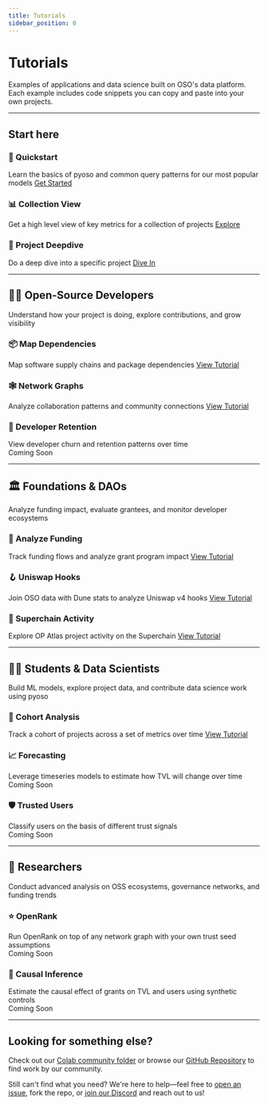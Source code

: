 ```yaml
---
title: Tutorials
sidebar_position: 0
---
```


# Tutorials

Examples of applications and data science built on OSO's data platform. Each example includes code snippets you can copy and paste into your own projects.

---

## Start here

<div className="row">
  <div className="col col--4">
    <Card shadow='md'>
      <CardHeader>
        <h3>🌱 Quickstart</h3>
      </CardHeader>
      <CardBody>
        Learn the basics of pyoso and common query patterns for our most popular models
      </CardBody>
      <CardFooter>
        <a href="./quickstart/" className="button button--primary button--block">Get Started</a>
      </CardFooter>
    </Card>
  </div>
  <div className="col col--4">
    <Card shadow='md'>
      <CardHeader>
        <h3>📊 Collection View</h3>
      </CardHeader>
      <CardBody>
        Get a high level view of key metrics for a collection of projects
      </CardBody>
      <CardFooter>
        <a href="./collection-view/" className="button button--primary button--block">Explore</a>
      </CardFooter>
    </Card>
  </div>
  <div className="col col--4">
    <Card shadow='md'>
      <CardHeader>
        <h3>🔬 Project Deepdive</h3>
      </CardHeader>
      <CardBody>
        Do a deep dive into a specific project
      </CardBody>
      <CardFooter>
        <a href="./project-deepdive/" className="button button--primary button--block">Dive In</a>
      </CardFooter>
    </Card>
  </div>
</div>

---

## 👨‍💻 Open-Source Developers

Understand how your project is doing, explore contributions, and grow visibility

<div className="row">
  <div className="col col--4">
    <Card shadow='md'>
      <CardHeader>
        <h3>📦 Map Dependencies</h3>
      </CardHeader>
      <CardBody>
        Map software supply chains and package dependencies
      </CardBody>
             <CardFooter>
         <a href="./dependencies/" className="button button--secondary button--block">View Tutorial</a>
       </CardFooter>
     </Card>
   </div>
   <div className="col col--4">
     <Card shadow='md'>
       <CardHeader>
         <h3>🕸️ Network Graphs</h3>
       </CardHeader>
       <CardBody>
         Analyze collaboration patterns and community connections
       </CardBody>
       <CardFooter>
         <a href="./network-graph/" className="button button--secondary button--block">View Tutorial</a>
      </CardFooter>
    </Card>
  </div>
  <div className="col col--4">
    <Card shadow='md' style={{opacity: 0.6}}>
      <CardHeader>
        <h3>🤝 Developer Retention</h3>
      </CardHeader>
      <CardBody>
        View developer churn and retention patterns over time
      </CardBody>
      <CardFooter>
        <div className="button button--secondary button--block" style={{pointerEvents: 'none'}}>Coming Soon</div>
      </CardFooter>
    </Card>
  </div>
</div>

---

## 🏛️ Foundations & DAOs

Analyze funding impact, evaluate grantees, and monitor developer ecosystems

<div className="row">
  <div className="col col--4">
    <Card shadow='md'>
      <CardHeader>
        <h3>💸 Analyze Funding</h3>
      </CardHeader>
      <CardBody>
        Track funding flows and analyze grant program impact
      </CardBody>
             <CardFooter>
         <a href="./funding-data/" className="button button--secondary button--block">View Tutorial</a>
       </CardFooter>
     </Card>
   </div>
   <div className="col col--4">
     <Card shadow='md'>
       <CardHeader>
         <h3>🪝 Uniswap Hooks</h3>
       </CardHeader>
       <CardBody>
         Join OSO data with Dune stats to analyze Uniswap v4 hooks
       </CardBody>
       <CardFooter>
         <a href="./uniswap-hooks/" className="button button--secondary button--block">View Tutorial</a>
      </CardFooter>
    </Card>
  </div>
  <div className="col col--4">
    <Card shadow='md'>
      <CardHeader>
        <h3>🔴 Superchain Activity</h3>
      </CardHeader>
      <CardBody>
        Explore OP Atlas project activity on the Superchain
      </CardBody>
      <CardFooter>
        <a href="./superchain-activity.md" className="button button--secondary button--block">View Tutorial</a>
      </CardFooter>
    </Card>
  </div>
</div>

---

## 🧑‍🎓 Students & Data Scientists

Build ML models, explore project data, and contribute data science work using pyoso

<div className="row">
  <div className="col col--4">
    <Card shadow='md'>
      <CardHeader>
        <h3>👥 Cohort Analysis</h3>
      </CardHeader>
      <CardBody>
        Track a cohort of projects across a set of metrics over time
      </CardBody>
      <CardFooter>
        <a href="./cohort-analysis/" className="button button--secondary button--block">View Tutorial</a>
      </CardFooter>
    </Card>
  </div>
  <div className="col col--4">
    <Card shadow='md' style={{opacity: 0.6}}>
      <CardHeader>
        <h3>📈 Forecasting</h3>
      </CardHeader>
      <CardBody>
        Leverage timeseries models to estimate how TVL will change over time
      </CardBody>
      <CardFooter>
        <div className="button button--secondary button--block" style={{pointerEvents: 'none'}}>Coming Soon</div>
      </CardFooter>
    </Card>
  </div>
  <div className="col col--4">
    <Card shadow='md' style={{opacity: 0.6}}>
      <CardHeader>
        <h3>🛡️ Trusted Users</h3>
      </CardHeader>
      <CardBody>
        Classify users on the basis of different trust signals
      </CardBody>
      <CardFooter>
        <div className="button button--secondary button--block" style={{pointerEvents: 'none'}}>Coming Soon</div>
      </CardFooter>
    </Card>
  </div>
</div>

---

## 🧠 Researchers

Conduct advanced analysis on OSS ecosystems, governance networks, and funding trends

<div className="row">
  <div className="col col--6">
    <Card shadow='md' style={{opacity: 0.6}}>
      <CardHeader>
        <h3>⭐ OpenRank</h3>
      </CardHeader>
      <CardBody>
        Run OpenRank on top of any network graph with your own trust seed assumptions
      </CardBody>
      <CardFooter>
        <div className="button button--secondary button--block" style={{pointerEvents: 'none'}}>Coming Soon</div>
      </CardFooter>
    </Card>
  </div>
  <div className="col col--6">
    <Card shadow='md' style={{opacity: 0.6}}>
      <CardHeader>
        <h3>🔬 Causal Inference</h3>
      </CardHeader>
      <CardBody>
        Estimate the causal effect of grants on TVL and users using synthetic controls
      </CardBody>
      <CardFooter>
        <div className="button button--secondary button--block" style={{pointerEvents: 'none'}}>Coming Soon</div>
      </CardFooter>
    </Card>
  </div>
</div>

---

## Looking for something else?

Check out our [Colab community folder](https://drive.google.com/drive/folders/1mzqrSToxPaWhsoGOR-UVldIsaX1gqP0F?usp=sharing) or browse our [GitHub Repository](https://github.com/opensource-observer/insights) to find work by our community.

Still can't find what you need? We're here to help—feel free to [open an issue](https://github.com/opensource-observer/insights/issues), fork the repo, or [join our Discord](https://discord.gg/7Rj9WXeS) and reach out to us!
